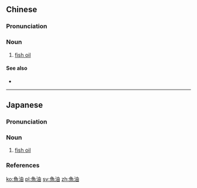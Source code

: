 {{also|鱼油}}
==Chinese==
{{zh-forms|s=鱼油}}
{{wikipedia|lang=zh}}

===Pronunciation===
{{zh-pron
|m=yúyóu
|c=jyu4 jau4
|cat=n
}}

===Noun===
{{zh-noun}}

# [[fish oil]]

====See also====
* {{zh-l|魚肝油}}

----

==Japanese==
{{wikipedia|lang=ja}}
{{ja-kanjitab|ぎょ|ゆ|yomi=o}}

===Pronunciation===
{{ja-pron|yomi=kanon|ぎょゆ|acc=0|acc_ref=DJR,NHK|acc2=1|acc2_ref=DJR,NHK}}

===Noun===
{{ja-noun|ぎょゆ}}

# [[fish oil]]

===References===
<references/>

[[ko:魚油]]
[[pl:魚油]]
[[sv:魚油]]
[[zh:魚油]]